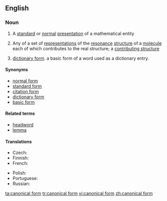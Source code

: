 ==English==

===Noun===
{{wikipedia}}
{{en-noun|head=[[canonical]] [[form]]}}

# {{label|en|mathematics|computing}} A [[standard]] or [[normal]] [[presentation]] of a mathematical entity
# {{label|en|chemistry}} Any of a set of [[representation]]s of the [[resonance]] [[structure]] of a [[molecule]] each of which contributes to the real structure; a [[contributing structure]]
# {{label|en|linguistics|rare}} [[dictionary form]]. a basic form of a word used as a dictionary entry.

====Synonyms====
* [[normal form]] {{qualifier|mathematics}}
* [[standard form]] {{qualifier|mathematics}}
* [[citation form]] {{qualifier|linguistics}}
* [[dictionary form]] {{qualifier|linguistics}}
* [[basic form]] {{qualifier|linguistics}}

====Related terms====
* [[headword]] {{qualifier|linguistics}}
* [[lemma]] {{qualifier|linguistics}}

====Translations====
{{trans-top|standard or normal presentation of a mathematical entity}}
* Czech: {{t|cs|kanonický tvar|m}}
* Finnish: {{t|fi|normaalimuoto}}
* French: {{t+|fr|forme canonique|f}}
{{trans-mid}}
* Polish: {{t|pl|postać kanoniczna|f}}
* Portuguese: {{t|pt|forma canônica|f}}
* Russian: {{t|ru|канони́ческая фо́рма|f}}
{{trans-bottom}}

[[ta:canonical form]]
[[tr:canonical form]]
[[vi:canonical form]]
[[zh:canonical form]]